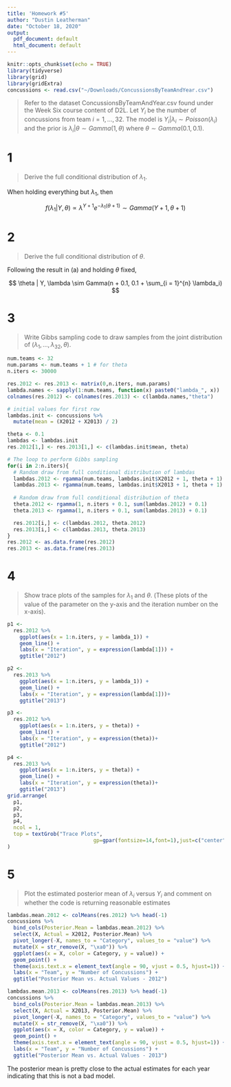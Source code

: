 ```yaml
---
title: 'Homework #5'
author: "Dustin Leatherman"
date: "October 18, 2020"
output:
  pdf_document: default
  html_document: default
---
```


```r
knitr::opts_chunk$set(echo = TRUE)
library(tidyverse)
library(grid)
library(gridExtra)
concussions <- read.csv("~/Downloads/ConcussionsByTeamAndYear.csv")
```

> Refer to the dataset ConcussionsByTeamAndYear.csv found under the Week Six course content of D2L. Let $Y_i$ be the number of concussions from team $i = 1, ..., 32$. The model is $Y_i | \lambda_i \sim Poisson(\lambda_i)$ and the prior is $\lambda_i | \theta \sim Gamma(1, \theta)$ where $\theta \sim Gamma(0.1, 0.1)$.

# 1

> Derive the full conditional distribution of $\lambda_1$.

\begin{equation}
\begin{split}
\label{eq:1}
f(\lambda_1 | Y, \theta) \propto & f(Y, | \lambda_1, \theta) f(\lambda_1 | \theta)\\
= & f(Y | \lambda_1, \theta) f(\theta) f(\lambda_1 | \theta)\\
= & \frac{e^{-\lambda_1} \lambda_1^{Y}}{Y !} \cdot \theta^{0.1 - 1} e^{- 0.1 \theta} \cdot \theta e^{- \theta \lambda_1}\\
\propto & \theta^{0.1} \lambda^Y e^{-\lambda_1 - 0.1 \theta - \theta \lambda_1}
\end{split}
\end{equation}

When holding everything but $\lambda_1$, then

$$
f(\lambda_1 | Y, \theta) \propto \lambda^{Y + 1} e^{- \lambda_1 (\theta + 1)} \sim Gamma(Y + 1, \theta + 1)
$$

# 2

> Derive the full conditional distribution of $\theta$.

Following the result in (a) and holding $\theta$ fixed,

\begin{equation}
\begin{split}
P(\theta | Y, \lambda) \propto & p (Y | \lambda, \theta) p (\lambda | \theta) p(\theta)\\
= & \prod_{i = 1}^n \left[ \frac{\lambda_i^{y_i} e^{- \lambda_i}}{y_i !} \right] \prod_{i = 1}^n \left[ \theta e^{-\theta \lambda_i} \right] \frac{0.1^{0.1}}{\Gamma (0.1)} \theta^{0.1 - 1} e^{-0.1 \theta}\\
\propto & \theta^n e^{- \theta \sum_{i = 1}^{n} \lambda_i} \theta^{0.1 - 1} e^{-0.1 \theta}\\
= & \theta^{n + 0.1 - 1} e^{- (0.1 + \sum_{i = 1}^{n} \lambda_i) \theta}
\end{split}
\end{equation}

$$
\theta | Y, \lambda \sim Gamma(n + 0.1, 0.1 + \sum_{i = 1}^{n} \lambda_i)
$$

# 3

> Write Gibbs sampling code to draw samples from the joint distribution of $(\lambda_1, ..., \lambda_{32}, \theta)$.

```r
num.teams <- 32
num.params <- num.teams + 1 # for theta
n.iters <- 30000

res.2012 <- res.2013 <- matrix(0,n.iters, num.params)
lambda.names <- sapply(1:num.teams, function(x) paste0("lambda_", x))
colnames(res.2012) <- colnames(res.2013) <- c(lambda.names,"theta")

# initial values for first row
lambdas.init <- concussions %>% 
  mutate(mean = (X2012 + X2013) / 2)

theta <- 0.1
lambdas <- lambdas.init
res.2012[1,] <- res.2013[1,] <- c(lambdas.init$mean, theta)

# The loop to perform Gibbs sampling
for(i in 2:n.iters){
  # Random draw from full conditional distribution of lambdas
  lambdas.2012 <- rgamma(num.teams, lambdas.init$X2012 + 1, theta + 1)
  lambdas.2013 <- rgamma(num.teams, lambdas.init$X2013 + 1, theta + 1)
  
  # Random draw from full conditional distribution of theta
  theta.2012 <- rgamma(1, n.iters + 0.1, sum(lambdas.2012) + 0.1)
  theta.2013 <- rgamma(1, n.iters + 0.1, sum(lambdas.2013) + 0.1)

  res.2012[i,] <- c(lambdas.2012, theta.2012)
  res.2013[i,] <- c(lambdas.2013, theta.2013)
}
res.2012 <- as.data.frame(res.2012)
res.2013 <- as.data.frame(res.2013)
```


# 4

> Show trace plots of the samples for $\lambda_1$ and $\theta$. (These plots of the value of the parameter on the y-axis and the iteration number on the x-axis).

```r
p1 <- 
  res.2012 %>% 
    ggplot(aes(x = 1:n.iters, y = lambda_1)) + 
    geom_line() +
    labs(x = "Iteration", y = expression(lambda[1])) +
    ggtitle("2012")

p2 <-
  res.2013 %>% 
    ggplot(aes(x = 1:n.iters, y = lambda_1)) + 
    geom_line() +
    labs(x = "Iteration", y = expression(lambda[1]))+
    ggtitle("2013")

p3 <- 
  res.2012 %>% 
    ggplot(aes(x = 1:n.iters, y = theta)) + 
    geom_line() +
    labs(x = "Iteration", y = expression(theta))+
    ggtitle("2012")

p4 <-
  res.2013 %>% 
    ggplot(aes(x = 1:n.iters, y = theta)) + 
    geom_line() +
    labs(x = "Iteration", y = expression(theta))+
    ggtitle("2013")
grid.arrange(
  p1, 
  p2,
  p3,
  p4,
  ncol = 1, 
  top = textGrob("Trace Plots",
                            gp=gpar(fontsize=14,font=1),just=c("center"))
)
```


# 5

> Plot the estimated posterior mean of $\lambda_i$ versus $Y_i$ and comment on whether the code is returning reasonable estimates

```r
lambdas.mean.2012 <- colMeans(res.2012) %>% head(-1)
concussions %>% 
  bind_cols(Posterior.Mean = lambdas.mean.2012) %>% 
  select(X, Actual = X2012, Posterior.Mean) %>% 
  pivot_longer(-X, names_to = "Category", values_to = "value") %>% 
  mutate(X = str_remove(X, "\xa0")) %>% 
  ggplot(aes(x = X, color = Category, y = value)) + 
  geom_point() + 
  theme(axis.text.x = element_text(angle = 90, vjust = 0.5, hjust=1)) + 
  labs(x = "Team", y = "Number of Concussions") +
  ggtitle("Posterior Mean vs. Actual Values - 2012")

lambdas.mean.2013 <- colMeans(res.2013) %>% head(-1)
concussions %>% 
  bind_cols(Posterior.Mean = lambdas.mean.2013) %>% 
  select(X, Actual = X2013, Posterior.Mean) %>% 
  pivot_longer(-X, names_to = "Category", values_to = "value") %>% 
  mutate(X = str_remove(X, "\xa0")) %>% 
  ggplot(aes(x = X, color = Category, y = value)) + 
  geom_point() + 
  theme(axis.text.x = element_text(angle = 90, vjust = 0.5, hjust=1)) + 
  labs(x = "Team", y = "Number of Concussions") +
  ggtitle("Posterior Mean vs. Actual Values - 2013")

```

The posterior mean is pretty close to the actual estimates for each year indicating that this is not a bad model.